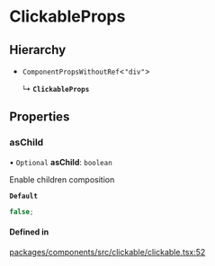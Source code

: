# ClickableProps

## Hierarchy

- `ComponentPropsWithoutRef`\<`"div"`\>

  ↳ **`ClickableProps`**

## Properties

### asChild

• `Optional` **asChild**: `boolean`

Enable children composition

**`Default`**

```ts
false;
```

#### Defined in

[packages/components/src/clickable/clickable.tsx:52](https://github.com/vtex/shoreline/blob/6674ddada/packages/components/src/clickable/clickable.tsx#L52)
